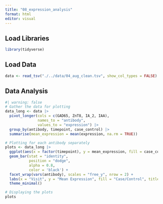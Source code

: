 ```yaml
---
title: "08_expression_analysis"
format: html
editor: visual
---
```


## Load Libraries

```r
library(tidyverse)
```

## Load Data

```r
data <- read_tsv("./../data/04_aug_clean.tsv", show_col_types = FALSE)
```

## Data Analysis

```r
#| warning: false
# Gather the data for plotting
data_long <- data |>
  pivot_longer(cols = c(GAD65, ZnT8, IA_2, IAA),
               names_to = "antibody", 
               values_to = "expression") |>
  group_by(antibody, timepoint, case_control) |>
  summarise(mean_expression = mean(expression, na.rm = TRUE))

# Plotting for each antibody separately
plots <- data_long |>
  ggplot(aes(x = factor(timepoint), y = mean_expression, fill = case_control)) +
  geom_bar(stat = "identity",
           position = "dodge",
           alpha = 0.8,
           color = 'black') +
  facet_wrap(vars(antibody), scales = "free_y", nrow = 2) +
  labs(x = "Visit", y = "Mean Expression", fill = "Case/Control", title = "Antibody expression across the four visits stratified by case/control") +
  theme_minimal()

# Displaying the plots
plots
```
